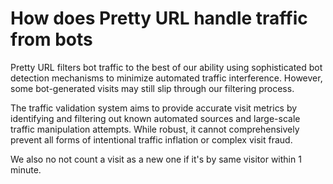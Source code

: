 # How does Pretty URL handle traffic from bots

Pretty URL filters bot traffic to the best of our ability using sophisticated bot detection mechanisms to minimize automated traffic interference. However, some bot-generated visits may still slip through our filtering process.

The traffic validation system aims to provide accurate visit metrics by identifying and filtering out known automated sources and large-scale traffic manipulation attempts. While robust, it cannot comprehensively prevent all forms of intentional traffic inflation or complex visit fraud.

We also no not count a visit as a new one if it's by same visitor within 1 minute.